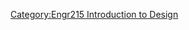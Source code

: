 {{Gallery
|width=180
|height=135
|title=[[Engr215 World Shelters| Spring 2010 ENGR 215 Intro to Design Projects - World Shelters]]
|lines=6
|File:DSC00664.JPG|<big><center>'''[[World Shelters Simple Square|Simple Square]]'''</center></big>Reduces the amount of unique connecting pieces needed to construct World Shelter's JAS Shelter

|File:FullJAS.jpg|<big><center>'''[[World Shelters Rock Roots J.A.S|Rock Roots JAS]]'''</center></big>JAS Shelter retrofits to withstand a Class One hurricane

|File:Flame test pic.jpg|<big><center>'''[[World Shelters Make it Complete with Papercrete|Make it Complete with Papercrete]]'''</center></big>Inner wall system incorporates the use of papercrete, a weatherproof and fire resistant material

|File:Final trench.jpg|<big><center>'''[[World Shelters Rubble to Resource|Rubble to Resource]]'''</center></big>Rubble trench foundations utilize rubble to rebuild Haiti

|File:Bagsofshelter1.png|<big><center>'''[[World Shelters Bags of Shelter|Bags of Shelter]]'''</center></big>Earthbag shelter designed for use as a transitional shelter

|File:Polypropylene paint primer separate.jpg|<big><center>'''[[World Shelters Titanium Sun Shield|Titanium Sun Shield]]'''</center></big>Primer and topcoat application over the polypropylene exterior of a WorldShelters temporary structure
}}<noinclude>


[[Category:Engr215 Introduction to Design]]
</noinclude>